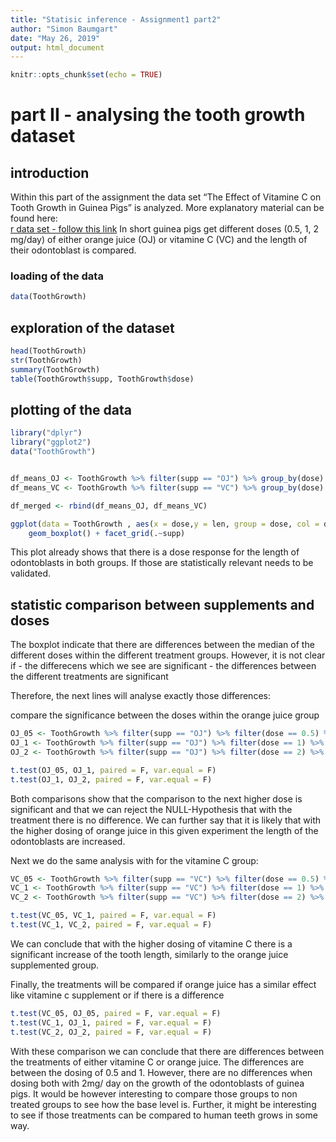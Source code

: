 ```yaml
---
title: "Statisic inference - Assignment1 part2"
author: "Simon Baumgart"
date: "May 26, 2019"
output: html_document
---
```


```r
knitr::opts_chunk$set(echo = TRUE)
```


# part II - analysing the tooth growth dataset 

## introduction
Within this part of the assignment the data set "The Effect of Vitamine C on Tooth Growth in Guinea Pigs" is analyzed. More explanatory material can be found here:  
[r data set - follow this link](https://stat.ethz.ch/R-manual/R-devel/library/datasets/html/ToothGrowth.html)
In short guinea pigs get different doses (0.5, 1, 2 mg/day) of either orange juice (OJ) or vitamine C (VC) and the length of their odontoblast is compared. 

### loading of the data
```r
data(ToothGrowth)
```

## exploration of the dataset
```r
head(ToothGrowth)
str(ToothGrowth)
summary(ToothGrowth)
table(ToothGrowth$supp, ToothGrowth$dose)
``` 

## plotting of the data
```r
library("dplyr")
library("ggplot2")
data("ToothGrowth")


df_means_OJ <- ToothGrowth %>% filter(supp == "OJ") %>% group_by(dose) %>% summarise(value=mean(len)) %>% mutate(supp = "OJ")
df_means_VC <- ToothGrowth %>% filter(supp == "VC") %>% group_by(dose) %>% summarise(value=mean(len)) %>% mutate(supp ="VC")

df_merged <- rbind(df_means_OJ, df_means_VC)

ggplot(data = ToothGrowth , aes(x = dose,y = len, group = dose, col = dose)) + 
    geom_boxplot() + facet_grid(.~supp)
```
This plot already shows that there is a dose response for the length of odontoblasts in both groups. If those are statistically relevant needs to be validated.

## statistic comparison between supplements and doses

The boxplot indicate that there are differences between the median of the different doses within the different treatment groups. However, it is not clear if 
    - the differecens which we see are significant 
    - the differences between the different treatments are significant

Therefore, the next lines will analyse exactly those differences:

compare the significance between the doses within the orange juice group
```r
OJ_05 <- ToothGrowth %>% filter(supp == "OJ") %>% filter(dose == 0.5) %>% select(len)
OJ_1 <- ToothGrowth %>% filter(supp == "OJ") %>% filter(dose == 1) %>% select(len)
OJ_2 <- ToothGrowth %>% filter(supp == "OJ") %>% filter(dose == 2) %>% select(len)
```

```r
t.test(OJ_05, OJ_1, paired = F, var.equal = F)
t.test(OJ_1, OJ_2, paired = F, var.equal = F)
```
Both comparisons show that the comparison to the next higher dose is significant and that we can reject the NULL-Hypothesis that with the treatment there is no difference. We can further say that it is likely that with the higher dosing of orange juice in this given experiment the length of the odontoblasts are increased.

Next we do the same analysis with for the vitamine C group:
```r
VC_05 <- ToothGrowth %>% filter(supp == "VC") %>% filter(dose == 0.5) %>% select(len)
VC_1 <- ToothGrowth %>% filter(supp == "VC") %>% filter(dose == 1) %>% select(len)
VC_2 <- ToothGrowth %>% filter(supp == "VC") %>% filter(dose == 2) %>% select(len)
```

```r
t.test(VC_05, VC_1, paired = F, var.equal = F)
t.test(VC_1, VC_2, paired = F, var.equal = F)
```
We can conclude that with the higher dosing of vitamine C there is a significant increase of the tooth length, similarly to the orange juice supplemented group.

Finally, the treatments will be compared if orange juice has a similar effect like vitamine c supplement or if there is a difference

```r
t.test(VC_05, OJ_05, paired = F, var.equal = F)
t.test(VC_1, OJ_1, paired = F, var.equal = F)
t.test(VC_2, OJ_2, paired = F, var.equal = F)

``` 

With these comparison we can conclude that there are differences between the treatments of either vitamine C or orange juice. The differences are between the dosing of 0.5 and 1. However, there are no differences when dosing both with 2mg/ day on the growth of the odontoblasts of guinea pigs.
It would be however interesting to compare those groups to non treated groups to see how the base level is. Further, it might be interesting to see if those treatments can be compared to human teeth grows in some way.

